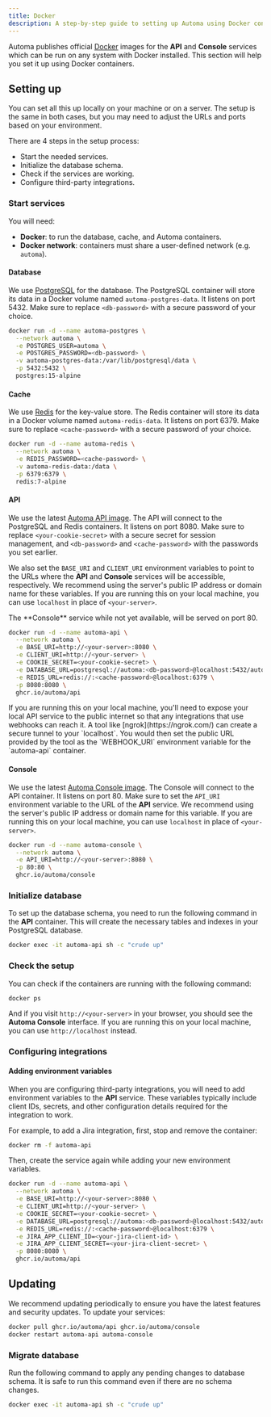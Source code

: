 ```yaml
---
title: Docker
description: A step-by-step guide to setting up Automa using Docker containers
---
```



Automa publishes official [Docker](https://docker.com) images for the **API** and **Console** services which can be run on any system with Docker installed. This section will help you set it up using Docker containers.

## Setting up

You can set all this up locally on your machine or on a server. The setup is the same in both cases, but you may need to adjust the URLs and ports based on your environment.

There are 4 steps in the setup process:

- Start the needed services.
- Initialize the database schema.
- Check if the services are working.
- Configure third-party integrations.

### Start services

You will need:

- **Docker**: to run the database, cache, and Automa containers.
- **Docker network**: containers must share a user-defined network (e.g. `automa`).

#### Database

We use [PostgreSQL](https://www.postgresql.org/) for the database. The PostgreSQL container will store its data in a Docker volume named `automa-postgres-data`. It listens on port 5432. Make sure to replace `<db-password>` with a secure password of your choice.

```bash icon="terminal"
docker run -d --name automa-postgres \
  --network automa \
  -e POSTGRES_USER=automa \
  -e POSTGRES_PASSWORD=<db-password> \
  -v automa-postgres-data:/var/lib/postgresql/data \
  -p 5432:5432 \
  postgres:15-alpine
```

#### Cache

We use [Redis](https://redis.io/) for the key-value store. The Redis container will store its data in a Docker volume named `automa-redis-data`. It listens on port 6379. Make sure to replace `<cache-password>` with a secure password of your choice.

```bash icon="terminal"
docker run -d --name automa-redis \
  --network automa \
  -e REDIS_PASSWORD=<cache-password> \
  -v automa-redis-data:/data \
  -p 6379:6379 \
  redis:7-alpine
```

#### API

We use the latest [Automa API image](https://ghcr.io/automa/api). The API will connect to the PostgreSQL and Redis containers. It listens on port 8080. Make sure to replace `<your-cookie-secret>` with a secure secret for session management, and `<db-password>` and `<cache-password>` with the passwords you set earlier.

We also set the `BASE_URI` and `CLIENT_URI` environment variables to point to the URLs where the **API** and **Console** services will be accessible, respectively. We recommend using the server's public IP address or domain name for these variables. If you are running this on your local machine, you can use `localhost` in place of `<your-server>`.

<Note>
  The **Console** service while not yet available, will be served on port 80.
</Note>

```bash icon="terminal"
docker run -d --name automa-api \
  --network automa \
  -e BASE_URI=http://<your-server>:8080 \
  -e CLIENT_URI=http://<your-server> \
  -e COOKIE_SECRET=<your-cookie-secret> \
  -e DATABASE_URL=postgresql://automa:<db-password>@localhost:5432/automa \
  -e REDIS_URL=redis://:<cache-password>@localhost:6379 \
  -p 8080:8080 \
  ghcr.io/automa/api
```

<Note>
  If you are running this on your local machine, you'll need to expose your
  local API service to the public internet so that any integrations that use
  webhooks can reach it. A tool like [ngrok](https://ngrok.com/) can create a
  secure tunnel to your `localhost`. You would then set the public URL provided
  by the tool as the `WEBHOOK_URI` environment variable for the `automa-api`
  container.
</Note>

#### Console

We use the latest [Automa Console image](https://ghcr.io/automa/console). The Console will connect to the API container. It listens on port 80. Make sure to set the `API_URI` environment variable to the URL of the **API** service. We recommend using the server's public IP address or domain name for this variable. If you are running this on your local machine, you can use `localhost` in place of `<your-server>`.

```bash icon="terminal"
docker run -d --name automa-console \
  --network automa \
  -e API_URI=http://<your-server>:8080 \
  -p 80:80 \
  ghcr.io/automa/console
```

### Initialize database

To set up the database schema, you need to run the following command in the **API** container. This will create the necessary tables and indexes in your PostgreSQL database.

```bash icon="terminal"
docker exec -it automa-api sh -c "crude up"
```

### Check the setup

You can check if the containers are running with the following command:

```bash icon="terminal"
docker ps
```

And if you visit `http://<your-server>` in your browser, you should see the **Automa Console** interface. If you are running this on your local machine, you can use `http://localhost` instead.

### Configuring integrations

<SelfHostingConfiguringIntegrations />

#### Adding environment variables

When you are configuring third-party integrations, you will need to add environment variables to the **API** service. These variables typically include client IDs, secrets, and other configuration details required for the integration to work.

For example, to add a Jira integration, first, stop and remove the container:

```bash icon="terminal"
docker rm -f automa-api
```

Then, create the service again while adding your new environment variables.

```bash icon="terminal"
docker run -d --name automa-api \
  --network automa \
  -e BASE_URI=http://<your-server>:8080 \
  -e CLIENT_URI=http://<your-server> \
  -e COOKIE_SECRET=<your-cookie-secret> \
  -e DATABASE_URL=postgresql://automa:<db-password>@localhost:5432/automa \
  -e REDIS_URL=redis://:<cache-password>@localhost:6379 \
  -e JIRA_APP_CLIENT_ID=<your-jira-client-id> \
  -e JIRA_APP_CLIENT_SECRET=<your-jira-client-secret> \
  -p 8080:8080 \
  ghcr.io/automa/api
```

## Updating

We recommend updating periodically to ensure you have the latest features and security updates. To update your services:

```bash icon="terminal"
docker pull ghcr.io/automa/api ghcr.io/automa/console
docker restart automa-api automa-console
```

### Migrate database

Run the following command to apply any pending changes to database schema. It is safe to run this command even if there are no schema changes.

```bash icon="terminal"
docker exec -it automa-api sh -c "crude up"
```
